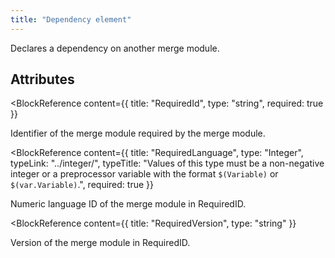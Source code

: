 ```yaml
---
title: "Dependency element"
---
```



Declares a dependency on another merge module.


## Attributes

<BlockWrapper>

  <BlockReference
    content={{
      title: "RequiredId",
      type: "string",
      required: true
    }}
  >
  Identifier of the merge module required by the merge module.
  </BlockReference>

  <BlockReference
    content={{
      title: "RequiredLanguage",
      type: "Integer",
      typeLink: "../integer/",
      typeTitle: "Values of this type must be a non-negative integer or a preprocessor variable with the format `$(Variable)` or `$(var.Variable)`.",
      required: true
    }}
  >
  Numeric language ID of the merge module in RequiredID.
  </BlockReference>

  <BlockReference
    content={{
      title: "RequiredVersion",
      type: "string"
    }}
  >
  Version of the merge module in RequiredID.
  </BlockReference>

</BlockWrapper>
